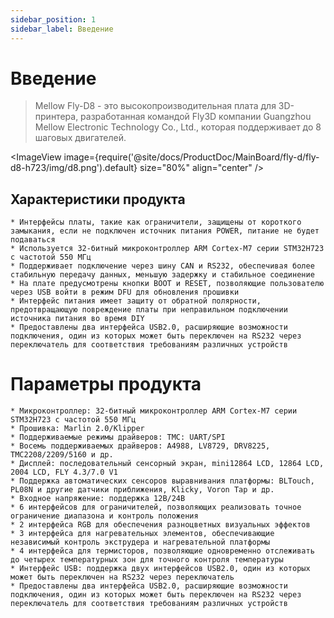 ```yaml
---
sidebar_position: 1
sidebar_label: Введение
---
```




# Введение

> Mellow Fly-D8 - это высокопроизводительная плата для 3D-принтера, разработанная командой Fly3D компании Guangzhou Mellow Electronic Technology Co., Ltd., которая поддерживает до 8 шаговых двигателей.


<ImageView image={require('@site/docs/ProductDoc/MainBoard/fly-d/fly-d8-h723/img/d8.png').default} size="80%" align="center" />

## Характеристики продукта

    * Интерфейсы платы, такие как ограничители, защищены от короткого замыкания, если не подключен источник питания POWER, питание не будет подаваться
    * Используется 32-битный микроконтроллер ARM Cortex-M7 серии STM32H723 с частотой 550 МГц
    * Поддерживает подключение через шину CAN и RS232, обеспечивая более стабильную передачу данных, меньшую задержку и стабильное соединение
    * На плате предусмотрены кнопки BOOT и RESET, позволяющие пользователю через USB войти в режим DFU для обновления прошивки
    * Интерфейс питания имеет защиту от обратной полярности, предотвращающую повреждение платы при неправильном подключении источника питания во время DIY
    * Предоставлены два интерфейса USB2.0, расширяющие возможности подключения, один из которых может быть переключен на RS232 через переключатель для соответствия требованиям различных устройств

# Параметры продукта

    * Микроконтроллер: 32-битный микроконтроллер ARM Cortex-M7 серии STM32H723 с частотой 550 МГц
    * Прошивка: Marlin 2.0/Klipper
    * Поддерживаемые режимы драйверов: TMC: UART/SPI
    * Восемь поддерживаемых драйверов: A4988, LV8729, DRV8225, TMC2208/2209/5160 и др.
    * Дисплей: последовательный сенсорный экран, mini12864 LCD, 12864 LCD, 2004 LCD, FLY 4.3/7.0 V1
    * Поддержка автоматических сенсоров выравнивания платформы: BLTouch, PL08N и другие датчики приближения, Klicky, Voron Tap и др.
    * Входное напряжение: поддержка 12В/24В
    * 6 интерфейсов для ограничителей, позволяющих реализовать точное ограничение диапазона и контроль положения
    * 2 интерфейса RGB для обеспечения разноцветных визуальных эффектов
    * 3 интерфейса для нагревательных элементов, обеспечивающие независимый контроль экструдера и нагревательной платформы
    * 4 интерфейса для термисторов, позволяющие одновременно отслеживать до четырех температурных зон для точного контроля температуры
    * Интерфейс USB: поддержка двух интерфейсов USB2.0, один из которых может быть переключен на RS232 через переключатель
    * Предоставлены два интерфейса USB2.0, расширяющие возможности подключения, один из которых может быть переключен на RS232 через переключатель для соответствия требованиям различных устройств

